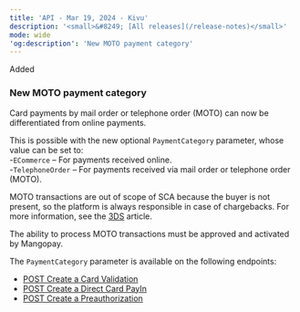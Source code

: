 ```yaml
---
title: 'API - Mar 19, 2024 - Kivu'  
description: '<small>&#8249; [All releases](/release-notes)</small>'  
mode: wide  
'og:description': 'New MOTO payment category'  
---
```

<div class="release-notes-page">

<div class="pill pill-green">Added</div> 
  
### New MOTO payment category  

Card payments by mail order or telephone order (MOTO) can now be differentiated from online payments.  

This is possible with the new optional `PaymentCategory` parameter, whose value can be set to:  
-`ECommerce` – For payments received online.   
-`TelephoneOrder` – For payments received via mail order or telephone order (MOTO).   

MOTO transactions are out of scope of SCA because the buyer is not present, so the platform is always responsible in case of chargebacks. For more information, see the <a href="/guides/payment-methods/card/3ds">3DS</a> article.   

The ability to process MOTO transactions must be approved and activated by Mangopay.  

The `PaymentCategory` parameter is available on the following endpoints:  
- <a href="/api-reference/card-validations/create-card-validation">POST Create a Card Validation</a>
- <a href="/api-reference/direct-card-payins/create-direct-card-payin">POST Create a Direct Card PayIn</a>
- <a href="/api-reference/preauthorizations/create-preauthorization">POST Create a Preauthorization</a>

</div>